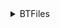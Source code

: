 <details><summary>BTFiles</summary>

- Docu ? HD
- Game ? Nintendo
- Movie ? 1080p
- Movie ? h264 / x264
- Music ? Album
- Music ? Flac
- Music ? Live
- Music ? Misc
- Music ? OST
- Music ? Sampler
- Music ? Single
- Series ? HD
- Series ? Pack HD
- Series ? Pack SD
- Sports ? HD
- Unsorted ? A-Book
- Unsorted ? E-Learning
- XXX ? HD
- XXX ? Pack

</details>
